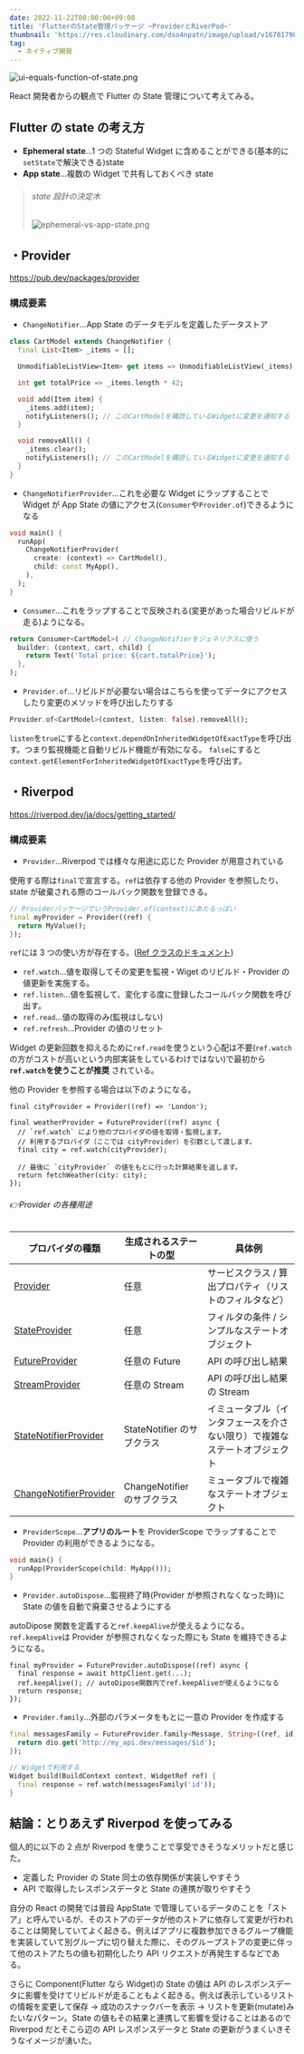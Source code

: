 ```yaml
---
date: 2022-11-22T00:00:00+09:00
title: 'FlutterのState管理パッケージ ~ProviderとRiverPod~'
thumbnail: 'https://res.cloudinary.com/dso4npatn/image/upload/v1670179865/media/blog/thumbnail/Flutter_State%E7%AE%A1%E7%90%86_o6ctv5.png'
tag:
  - ネイティブ開発
---
```


![ui-equals-function-of-state.png](https://docs.flutter.dev/assets/images/docs/development/data-and-backend/state-mgmt/ui-equals-function-of-state.png)

React 開発者からの観点で Flutter の State 管理について考えてみる。

## Flutter の state の考え方

- **Ephemeral state**...1 つの Stateful Widget に含めることができる(基本的に`setState`で解決できる)state
- **App state**...複数の Widget で共有しておくべき state

> ###### state 設計の決定木
>
> ![ephemeral-vs-app-state.png](https://docs.flutter.dev/assets/images/docs/development/data-and-backend/state-mgmt/ephemeral-vs-app-state.png)

## ・Provider

https://pub.dev/packages/provider

### 構成要素

- `ChangeNotifier`...App State のデータモデルを定義したデータストア

```dart
class CartModel extends ChangeNotifier {
  final List<Item> _items = [];

  UnmodifiableListView<Item> get items => UnmodifiableListView(_items);

  int get totalPrice => _items.length * 42;

  void add(Item item) {
    _items.add(item);
    notifyListeners(); // このCartModelを購読しているWidgetに変更を通知する
  }

  void removeAll() {
    _items.clear();
    notifyListeners(); // このCartModelを購読しているWidgetに変更を通知する
  }
}
```

- `ChangeNotifierProvider`...これを必要な Widget にラップすることで Widget が App State の値にアクセス(`Consumer`や`Provider.of`)できるようになる

```dart
void main() {
  runApp(
    ChangeNotifierProvider(
      create: (context) => CartModel(),
      child: const MyApp(),
    ),
  );
}
```

- `Consumer`...これをラップすることで反映される(変更があった場合リビルドが走る)ようになる。

```dart
return Consumer<CartModel>( // ChangeNotifierをジェネリクスに使う
  builder: (context, cart, child) {
    return Text('Total price: ${cart.totalPrice}');
  },
);
```

- `Provider.of`...リビルドが必要ない場合はこちらを使ってデータにアクセスしたり変更のメソッドを呼び出したりする

```dart
Provider.of<CartModel>(context, listen: false).removeAll();
```

`listen`を`true`にすると`context.dependOnInheritedWidgetOfExactType`を呼び出す。つまり監視機能と自動リビルド機能が有効になる。
`false`にすると`context.getElementForInheritedWidgetOfExactType`を呼び出す。

## ・Riverpod

https://riverpod.dev/ja/docs/getting_started/

### 構成要素

- `Provider`...Riverpod では様々な用途に応じた Provider が用意されている

使用する際は`final`で宣言する。`ref`は依存する他の Provider を参照したり、state が破棄される際のコールバック関数を登録できる。

```dart
// ProviderパッケージでいうProvider.of(context)にあたるっぽい
final myProvider = Provider((ref) {
  return MyValue();
});
```

`ref`には 3 つの使い方が存在する。([Ref クラスのドキュメント](https://pub.dev/documentation/riverpod/latest/riverpod/Ref-class.html))

- `ref.watch`...値を取得してその変更を監視・Wiget のリビルド・Provider の値更新を実施する。
- `ref.listen`...値を監視して、変化する度に登録したコールバック関数を呼び出す。
- `ref.read`...値の取得のみ(監視はしない)
- `ref.refresh`...Provider の値のリセット

Widget の更新回数を抑えるために`ref.read`を使うという心配は不要(`ref.watch`の方がコストが高いという内部実装をしているわけではない)で最初から **`ref.watch`を使うことが推奨** されている。

他の Provider を参照する場合は以下のようになる。

```dart:weatherProviderはcityProviderに依存する
final cityProvider = Provider((ref) => 'London');

final weatherProvider = FutureProvider((ref) async {
  // `ref.watch` により他のプロバイダの値を取得・監視します。
  // 利用するプロバイダ（ここでは cityProvider）を引数として渡します。
  final city = ref.watch(cityProvider);

  // 最後に `cityProvider` の値をもとに行った計算結果を返します。
  return fetchWeather(city: city);
});
```

###### 👉Provider の各種用途

| プロバイダの種類                                                                          | 生成されるステートの型      | 具体例                                                                     |
| ----------------------------------------------------------------------------------------- | --------------------------- | -------------------------------------------------------------------------- |
| [Provider](https://riverpod.dev/ja/docs/providers/provider/)                              | 任意                        | サービスクラス / 算出プロパティ（リストのフィルタなど）                    |
| [StateProvider](https://riverpod.dev/ja/docs/providers/state_notifier_provider)           | 任意                        | フィルタの条件 / シンプルなステートオブジェクト                            |
| [FutureProvider](https://riverpod.dev/ja/docs/providers/future_provider)                  | 任意の Future               | API の呼び出し結果                                                         |
| [StreamProvider](https://riverpod.dev/ja/docs/providers/stream_provider)                  | 任意の Stream               | API の呼び出し結果の Stream                                                |
| [StateNotifierProvider](https://riverpod.dev/ja/docs/providers/state_provider)            | StateNotifier のサブクラス  | イミュータブル（インタフェースを介さない限り）で複雑なステートオブジェクト |
| [ChangeNotifierProvider](https://riverpod.dev/ja/docs/providers/change_notifier_provider) | ChangeNotifier のサブクラス | ミュータブルで複雑なステートオブジェクト                                   |

- `ProviderScope`...**アプリのルート**を ProviderScope でラップすることで Provider の利用ができるようになる。

```dart
void main() {
  runApp(ProviderScope(child: MyApp()));
}
```

- `Provider.autoDispose`...監視終了時(Provider が参照されなくなった時)に State の値を自動で廃棄させるようにする

autoDipose 関数を定義すると`ref.keepAlive`が使えるようになる。`ref.keepAlive`は Provider が参照されなくなった際にも State を維持できるようになる。

```dart:リクエスト完了後に別画面に遷移してから戻ってきた時に、Stateを維持している(再リクエストしない)例
final myProvider = FutureProvider.autoDispose((ref) async {
  final response = await httpClient.get(...);
  ref.keepAlive(); // autoDipose関数内でref.keepAliveが使えるようになる
  return response;
});
```

- `Provider.family`...外部のパラメータをもとに一意の Provider を作成する

```dart
final messagesFamily = FutureProvider.family<Message, String>((ref, id) async {
  return dio.get('http://my_api.dev/messages/$id');
});

// Widgetで利用する
Widget build(BuildContext context, WidgetRef ref) {
  final response = ref.watch(messagesFamily('id'));
}
```

## 結論：とりあえず Riverpod を使ってみる

個人的に以下の 2 点が Riverpod を使うことで享受できそうなメリットだと感じた。

- 定義した Provider の State 同士の依存関係が実装しやすそう
- API で取得したレスポンスデータと State の連携が取りやすそう

自分の React の開発では普段 AppState で管理しているデータのことを「ストア」と呼んでいるが、そのストアのデータが他のストアに依存して変更が行われることは開発していてよく起きる。例えばアプリに複数参加できるグループ機能を実装していて別グループに切り替えた際に、そのグループストアの変更に伴って他のストアたちの値も初期化したり API リクエストが再発生するなどである。

さらに Component(Flutter なら Widget)の State の値は API のレスポンスデータに影響を受けてリビルドが走ることもよく起きる。例えば表示しているリストの情報を変更して保存 → 成功のスナックバーを表示 → リストを更新(mutate)みたいなパターン。State の値もその結果と連携して影響を受けることはあるので Riverpod だとそこら辺の API レスポンスデータと State の更新がうまくいきそうなイメージが湧いた。
